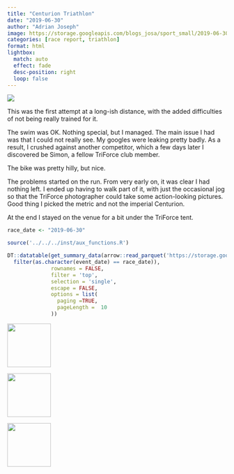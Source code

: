 ```yaml
---
title: "Centurion Triathlon"
date: "2019-06-30"
author: "Adrian Joseph"
image: https://storage.googleapis.com/blogs_josa/sport_small/2019-06-30_CENTURION_TRIATHLON/img/00.png
categories: [race report, triathlon]
format: html
lightbox:
  match: auto
  effect: fade
  desc-position: right
  loop: false
---
```

![](https://storage.googleapis.com/blogs_josa/sport_small/2019-06-30_CENTURION_TRIATHLON/img/00.png)

This was the first attempt at a long-ish distance, with the added difficulties of not being really trained for it.

The swim was OK. Nothing special, but I managed. The main issue I had was that I could not really see. My googles were leaking pretty badly. As a result, I crushed against another competitor, which a few days later I discovered be Simon, a fellow TriForce club member.

The bike was pretty hilly, but nice.

The problems started on the run. From very early on, it was clear I had nothing left. I ended up having to walk part of it, with just the occasional jog so that the TriForce photographer could take some action-looking pictures. Good thing I picked the metric and not the imperial Centurion.

At the end I stayed on the venue for a bit under the TriForce tent.

```r
race_date <- "2019-06-30"

source('../../../inst/aux_functions.R')

DT::datatable(get_summary_data(arrow::read_parquet('https://storage.googleapis.com/blogs_josa/sport/parquets/main_dataset.parquet') |>
  filter(as.character(event_date) == race_date)),
              rownames = FALSE,
              filter = 'top',
              selection = 'single',
              escape = FALSE,
              options = list(
                paging =TRUE,
                pageLength =  10
              ))
```


::: {layout-ncol=4}
![](https://storage.googleapis.com/blogs_josa/sport_small/2019-06-30_CENTURION_TRIATHLON/img/00.png){ width="100" group="hi" }

![](https://storage.googleapis.com/blogs_josa/sport_small/2019-06-30_CENTURION_TRIATHLON/img/01.png){ width="100" group="hi" }

![](https://storage.googleapis.com/blogs_josa/sport_small/2019-06-30_CENTURION_TRIATHLON/img/02.png){ width="100" group="hi" }


:::
